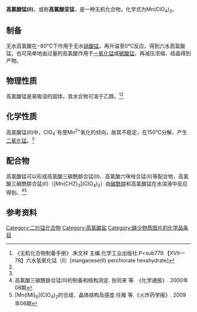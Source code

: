 {{Chembox
|   Name = 高氯酸锰
|CustomizedImage=[[File:Mn2+.svg|55px]][[File:Perchlorat-Ion.svg|87px]][[File:Perchlorat-Ion.svg|87px]]
|   IUPACName = 高氯酸锰(II)<br />Manganese(II) perchlorate
|   OtherNames = 高氯酸亚锰
| Section1 = {{Chembox Identifiers
| CASNo = 13770-16-6
| CASNo_Ref = {{cascite|correct|CAS}}
| CASNo_Comment = 无水
| CASNo1 = 15305-65-4 
| CASNo1_Ref = {{cascite|correct|CAS}}
| CASNo1_Comment= 六水，配位水
| CASNo2 = 15364-94-0
| CASNo2_Ref = {{cascite|correct|CAS}}
| CASNo2_Comment = 六水，结晶水
| CASNo3 = 13446-39-4
| CASNo3_Ref = {{cascite|correct|CAS}}
| CASNo3_Comment = 八水
|    RTECS  =  
|    EINECS  =  
|    UNNumber  =  
  
}}
| Section2 = {{Chembox Properties
|   Formula = Mn(ClO<sub>4</sub>)<sub>2</sub>
|   MolarMass = 
|   Appearance = 粉色晶体（六水）
|   Density = 2.10g/cm<sup>3</sup>（六水）<br />1.99g/cm<sup>3</sup>（八水）<ref>《化学化工物性数据手册》无机卷.刘光启 等 主编.化学工业出版社. ISBN 7-5025-3591-8. 2002年4月第1版. P<sub>498</sub>. 表12.2.1 氯酸盐的物性总览</ref>
|   Solubility = 292g/100ml水（八水合物）<ref name=hc>《无机化合物合成手册》第二卷.日本化学会 编.安家驹 译.化学工业出版社.P<sub>450</sub>.【1050】 高氯酸锰[Manganese(II) perchlorate]</ref>
|   MeltingPt = 165℃(分解)（六水）
|   BoilingPt = 
|   Viscosity = 
|   pKa = 
  }}
| Section3 = {{Chembox Structure
| CrystalStruct = 
| Coordination = 
| MolShape = 
  }}
| Section4 = {{Chembox Thermochemistry
| DeltaHf = 
| DeltaHc = 
| Entropy = 
| HeatCapacity =  
  }}
| Section7 = {{Chembox Hazards
|   ExternalMSDS = 
|   EUIndex = 
|   FlashPt = 
|   EUClass = 
|   NFPA-H = 
|   NFPA-F = 
|   NFPA-R = 
|   NFPA-O = 
|   RPhrases = 
|   SPhrases = 
  }}
| Section8 = {{Chembox Related
|   Function = 
|   OtherFunctn = 
|   OtherCpds = [[高氯酸亚铁|高氯酸亚铁]]
  }}
}}

'''高氯酸锰(II)'''，或称'''高氯酸亚锰'''，是一种无机化合物，化学式为Mn(ClO<sub>4</sub>)<sub>2</sub>。

==制备==
无水高氯酸在−80℃下作用于无水[[硝酸锰|硝酸锰]]，再升温至0℃反应，得到六水高氯酸锰。也可简单地由过量的高氯酸作用于[[一氧化锰|一氧化锰]]或[[碳酸锰|碳酸锰]]，再减压浓缩、结晶得到产物。

==物理性质==
高氯酸锰是易吸湿的固体，其水合物可溶于乙醇。<ref name=zb>《无机化合物制备手册》.朱文祥 主编.化学工业出版社.P<sub779</sub>.【XVII—78】六水氢氧化锰（Ⅱ）[manganese(II) perchlorate hexahydrate]</ref><ref name=hc />
==化学性质==
高氯酸锰(II)中，ClO<sub>4</sub><sup>-</sup>有使Mn<sup>2+</sup>氧化的倾向，故其不稳定，在150℃分解，产生[[二氧化锰|二氧化锰]]。<ref name=hc />
==配合物==
高氯酸锰可以形成高氯酸三碳酰肼合锰(II)、高氯酸六咪唑合锰(II)等配合物，高氯酸三碳酰肼合锰(II)（[Mn(CHZ)<sub>3</sub>](ClO<sub>4</sub>)<sub>2</sub>）由[[碳酰肼|碳酰肼]]和高氯酸锰在水溶液中反应得到。<ref>高氯酸三碳酰肼合锰(Ⅱ)的制备和结构测定. 张同来 等. 《化学通报》. 2000年06期</ref><ref>[Mn(IMI)<sub>6</sub>](ClO<sub>4</sub>)<sub>2</sub>的合成、晶体结构及感度.任雁 等.《火炸药学报》. 2009年06期</ref>

==参考资料==
{{reflist}}

{{锰化合物}}
{{高氯酸盐}}

[[Category:二价锰化合物|Category:二价锰化合物]]
[[Category:高氯酸盐|Category:高氯酸盐]]
[[Category:缺少物质图片的化学品条目|Category:缺少物质图片的化学品条目]]